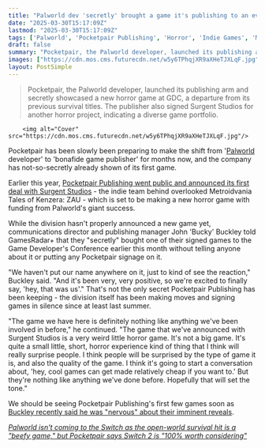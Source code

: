 ```yaml
---
title: "Palworld dev 'secretly' brought a game it's publishing to an event that's 'not like anything we've been involved in' and reactions are 'very positive'"
date: "2025-03-30T15:17:09Z"
lastmod: "2025-03-30T15:17:09Z"
tags: ['Palworld', 'Pocketpair Publishing', 'Horror', 'Indie Games', 'Metroidvania', 'Game Publishing']
draft: false
summary: "Pocketpair, the Palworld developer, launched its publishing arm and secretly showcased a new horror game at GDC, a departure from its previous survival titles.  The publisher also signed Surgent Studios for another horror project, indicating a diverse game portfolio."
images: ["https://cdn.mos.cms.futurecdn.net/w5y6TPhqjXR9aXHeTJXLqF.jpg"]
layout: PostSimple
---
```

> Pocketpair, the Palworld developer, launched its publishing arm and secretly showcased a new horror game at GDC, a departure from its previous survival titles.  The publisher also signed Surgent Studios for another horror project, indicating a diverse game portfolio.


        <img alt="Cover" src="https://cdn.mos.cms.futurecdn.net/w5y6TPhqjXR9aXHeTJXLqF.jpg"/>
        
Pocketpair has been slowly been preparing to make the shift from '[Palworld ](https://www.gamesradar.com/games/survival/as-palworld-studios-publishing-branch-teases-new-reveals-its-head-is-nervous-that-people-will-just-expect-more-games-like-its-survival-hit/)developer' to 'bonafide game publisher' for months now, and the company has not-so-secretly already shown of its first game.

Earlier this year, [Pocketpair Publishing went public and announced its first deal with Surgent Studios](https://www.gamesradar.com/games/horror/palworld-developer-pocketpair-just-launched-its-own-publishing-business-and-its-first-project-is-a-horror-game-from-metroidvania-dev-and-assassins-creed-actor-abubakar-salim/) - the indie team behind overlooked Metroidvania Tales of Kenzera: ZAU - which is set to be making a new horror game with funding from Palworld's giant success.

While the division hasn't properly announced a new game yet, communications director and publishing manager John 'Bucky' Buckley told GamesRadar+ that they "secretly" bought one of their signed games to the Game Developer's Conference earlier this month without telling anyone about it or putting any Pocketpair signage on it.

"We haven't put our name anywhere on it, just to kind of see the reaction," Buckley said. "And it's been very, very positive, so we're excited to finally say, 'hey, that was us'." That's not the only secret Pocketpair Publishing has been keeping - the division itself has been making moves and signing games in silence since at least last summer.

"The game we have here is definitely nothing like anything we've been involved in before," he continued. "The game that we've announced with Surgent Studios is a very weird little horror game. It's not a big game. It's quite a small little, short, horror experience kind of thing that I think will really surprise people. I think people will be surprised by the type of game it is, and also the quality of the game. I think it's going to start a conversation about, 'hey, cool games can get made relatively cheap if you want to.' But they're nothing like anything we've done before. Hopefully that will set the tone."

We should be seeing Pocketpair Publishing's first few games soon as [Buckley recently said he was "nervous" about their imminent reveals](https://www.gamesradar.com/games/survival/as-palworld-studios-publishing-branch-teases-new-reveals-its-head-is-nervous-that-people-will-just-expect-more-games-like-its-survival-hit/).

[<em>Palworld isn't coming to the Switch as the open-world survival hit is a "beefy game," but Pocketpair says Switch 2 is "100% worth considering"</em>](https://www.gamesradar.com/games/survival/palworld-isnt-coming-to-the-switch-as-the-open-world-survival-hit-is-a-beefy-game-but-pocketpair-says-switch-2-is-100-percent-worth-considering/)
        